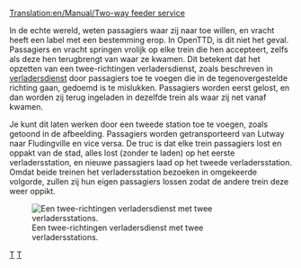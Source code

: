 [[Translation:en/Manual/Two-way feeder service]]

In de echte wereld, weten passagiers waar zij naar toe willen, en vracht heeft een label met een bestemming erop.
In OpenTTD, is dit niet het geval. Passagiers en vracht springen vrolijk op elke trein die hen accepteert, zelfs als deze hen terugbrengt van waar ze kwamen.
Dit betekent dat het opzetten van een twee-richtingen verladersdienst, zoals beschreven in [[nl/Manual/Verladersdienst|verladersdienst]] door passagiers toe te voegen die in de tegenovergestelde richting gaan, gedoemd is te mislukken. Passagiers worden eerst gelost, en dan worden zij terug ingeladen in dezelfde trein als waar zij net vanaf kwamen.

Je kunt dit laten werken door een tweede station toe te voegen, zoals getoond in de afbeelding. Passagiers worden getransporteerd van Lutway naar Fludingville en vice versa.
De truc is dat elke trein passagiers lost en oppakt van de stad, alles lost (zonder te laden) op het eerste verladersstation, en nieuwe passagiers laad op het tweede verladersstation. Omdat beide treinen het verladersstation bezoeken in omgekeerde volgorde, zullen zij hun eigen passagiers lossen zodat de andere trein deze weer oppikt.

[[File:en/Manual/Two-way-feeder.png|center|frame|Een twee-richtingen verladersdienst met twee verladersstations.]]

[[Category:nl/Manual/Base Set/Spelen|T]]
[[Category:nl/Manual/Base Set/Voertuigen|T]]